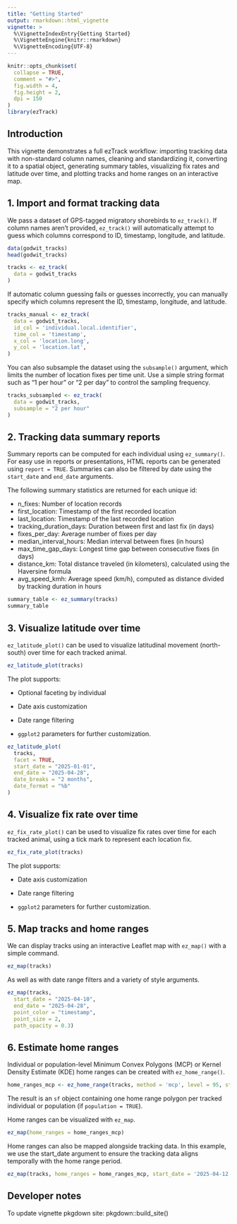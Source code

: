 ```yaml
---
title: "Getting Started"
output: rmarkdown::html_vignette
vignette: >
  %\VignetteIndexEntry{Getting Started}
  %\VignetteEngine{knitr::rmarkdown}
  %\VignetteEncoding{UTF-8}
---
```


```r
knitr::opts_chunk$set(
  collapse = TRUE,
  comment = "#>",
  fig.width = 4,
  fig.height = 2,
  dpi = 150
)
library(ezTrack)
```

## Introduction

This vignette demonstrates a full ezTrack workflow: importing tracking data with non-standard column names, cleaning and standardizing it, converting it to a spatial object, generating summary tables, visualizing fix rates and latitude over time, and plotting tracks and home ranges on an interactive map.

## 1. Import and format tracking data

We pass a dataset of GPS-tagged migratory shorebirds to `ez_track()`. If column names aren't provided, `ez_track()` will automatically attempt to guess which columns correspond to ID, timestamp, longitude, and latitude.


```r
data(godwit_tracks)
head(godwit_tracks)

tracks <- ez_track(
  data = godwit_tracks
)
```

If automatic column guessing fails or guesses incorrectly, you can manually specify which columns represent the ID, timestamp, longitude, and latitude.

```r
tracks_manual <- ez_track(
  data = godwit_tracks,
  id_col = 'individual.local.identifier',
  time_col = 'timestamp',
  x_col = 'location.long',
  y_col = 'location.lat',
)
```

You can also subsample the dataset using the `subsample()` argument, which limits the number of location fixes per time unit. Use a simple string format such as "1 per hour" or "2 per day" to control the sampling frequency.

```r
tracks_subsampled <- ez_track(
  data = godwit_tracks,
  subsample = "2 per hour"
)
```

## 2. Tracking data summary reports

Summary reports can be computed for each individual using `ez_summary()`. For easy use in reports or presentations, HTML reports can be generated using `report = TRUE`. Summaries can also be filtered by date using the `start_date` and `end_date` arguments.

The following summary statistics are returned for each unique id:

-   n_fixes: Number of location records\
-   first_location: Timestamp of the first recorded location\
-   last_location: Timestamp of the last recorded location\
-   tracking_duration_days: Duration between first and last fix (in days)\
-   fixes_per_day: Average number of fixes per day\
-   median_interval_hours: Median interval between fixes (in hours)\
-   max_time_gap_days: Longest time gap between consecutive fixes (in days)\
-   distance_km: Total distance traveled (in kilometers), calculated using the Haversine formula\
-   avg_speed_kmh: Average speed (km/h), computed as distance divided by tracking duration in hours

```r
summary_table <- ez_summary(tracks)
summary_table
```

## 3. Visualize latitude over time

`ez_latitude_plot()` can be used to visualize latitudinal movement (north-south) over time for each tracked animal. 


```r
ez_latitude_plot(tracks)
```

The plot supports:

- Optional faceting by individual

- Date axis customization

- Date range filtering

- `ggplot2` parameters for further customization.


```r
ez_latitude_plot(
  tracks,
  facet = TRUE,
  start_date = "2025-01-01",
  end_date = "2025-04-28",
  date_breaks = "2 months",
  date_format = "%b"
)
```

## 4. Visualize fix rate over time

`ez_fix_rate_plot()` can be used to visualize fix rates over time for each tracked animal, using a tick mark to represent each location fix. 


```r
ez_fix_rate_plot(tracks)
```

The plot supports:

- Date axis customization

- Date range filtering

- `ggplot2` parameters for further customization.


## 5. Map tracks and home ranges

We can display tracks using an interactive Leaflet map with `ez_map()` with a simple command.

```r
ez_map(tracks)
```

As well as with date range filters and a variety of style arguments.

```r
ez_map(tracks,
  start_date = "2025-04-10",
  end_date = "2025-04-28",
  point_color = "timestamp",
  point_size = 2,
  path_opacity = 0.3)

```

## 6. Estimate home ranges

Individual or population-level Minimum Convex Polygons (MCP) or Kernel Density Estimate (KDE) home ranges can be created with `ez_home_range()`.

```r
home_ranges_mcp <- ez_home_range(tracks, method = 'mcp', level = 95, start_date = '2025-04-12')

```

The result is an `sf` object containing one home range polygon per tracked individual or population (if `population = TRUE`).

Home ranges can be visualized with `ez_map`.

```r
ez_map(home_ranges = home_ranges_mcp)
```

Home ranges can also be mapped alongside tracking data. In this example, we use the start_date argument to ensure the tracking data aligns temporally with the home range period.

```r
ez_map(tracks, home_ranges = home_ranges_mcp, start_date = '2025-04-12')
```

## Developer notes
To update vignette pkgdown site:
pkgdown::build_site()

